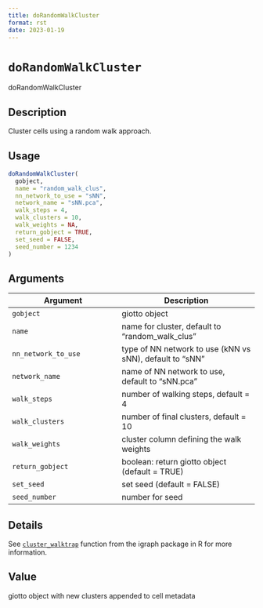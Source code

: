 ```yaml
--- 
title: doRandomWalkCluster 
format: rst 
date: 2023-01-19 
--- 
```

# `doRandomWalkCluster`

doRandomWalkCluster


## Description

Cluster cells using a random walk approach.


## Usage

```r
doRandomWalkCluster(
  gobject,
  name = "random_walk_clus",
  nn_network_to_use = "sNN",
  network_name = "sNN.pca",
  walk_steps = 4,
  walk_clusters = 10,
  walk_weights = NA,
  return_gobject = TRUE,
  set_seed = FALSE,
  seed_number = 1234
)
```


## Arguments

Argument      |Description
------------- |----------------
`gobject`     |     giotto object
`name`     |     name for cluster, default to "random_walk_clus"
`nn_network_to_use`     |     type of NN network to use (kNN vs sNN), default to "sNN"
`network_name`     |     name of NN network to use, default to "sNN.pca"
`walk_steps`     |     number of walking steps, default = 4
`walk_clusters`     |     number of final clusters, default =  10
`walk_weights`     |     cluster column defining the walk weights
`return_gobject`     |     boolean: return giotto object (default = TRUE)
`set_seed`     |     set seed (default = FALSE)
`seed_number`     |     number for seed


## Details

See [`cluster_walktrap`](#clusterwalktrap) function from the igraph
 package in R for more information.


## Value

giotto object with new clusters appended to cell metadata


